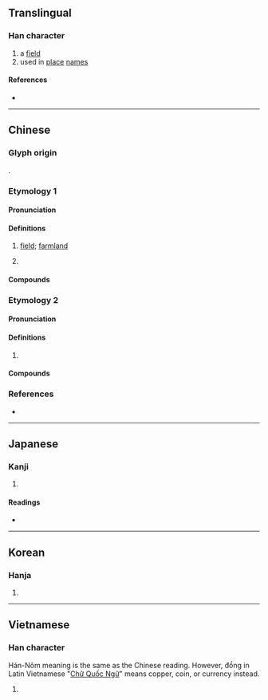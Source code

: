 {{character info}}
==Translingual==

===Han character===
{{Han char|rn=32|rad=土|as=06|sn=9|four=47120|canj=GBMR|ids=⿰土同}}

# a [[field]]
# used in [[place]] [[name]]s

====References====
* {{Han ref|kx=0227.300|dkj=05031|dj=0463.190|hdz=10439.030|uh=578C|ud=22412|bh=CE54|bd=52820}}

----

==Chinese==

===Glyph origin===
{{Han compound|土|同|t1=earth, ground|c1=s|c2=p|ls=psc}}.

===Etymology 1===
{{zh-forms}}

====Pronunciation====
{{zh-pron
|m=dòng
|c=dung6
|cat=n
}}

====Definitions====
{{zh-hanzi}}

# {{lb|zh|dialectal}} [[field]]; [[farmland]]
# {{zh-used2|p}}

====Compounds====
{{zh-der|儒垌|合傘垌}}

===Etymology 2===
{{zh-forms}}

====Pronunciation====
{{zh-pron
|m=tóng
|c=tung2,tung4
|cat=
}}

====Definitions====
{{zh-hanzi}}

# {{zh-only|垌塚}}

====Compounds====
{{zh-der|垌塚}}

===References===
* {{R:yue:mfccd}}

----

==Japanese==

===Kanji===
{{ja-kanji|grade=|rs=土06}}

# {{rfdef|ja|sort=土06}}

====Readings====
* {{ja-readings|on=[[とう]] (tō), [[つ]] (tsu)|kun=[[つぼ]] (tsubo)}}

----

==Korean==

===Hanja===
{{ko-hanja|hangeul=동|rv=dong|mr=tong}}

# {{rfdef|ko|sort=土06}}

----

==Vietnamese==

===Han character===
{{vi-readings|reading=đồng|rs=土06}}  

Hán-Nôm meaning is the same as the Chinese reading. However, đồng in Latin Vietnamese "[https://en.m.wikipedia.org/wiki/Vietnamese_alphabet Chữ Quốc Ngữ]" means copper, coin, or currency instead.  

# {{rfdef|vi|sort=土06}}